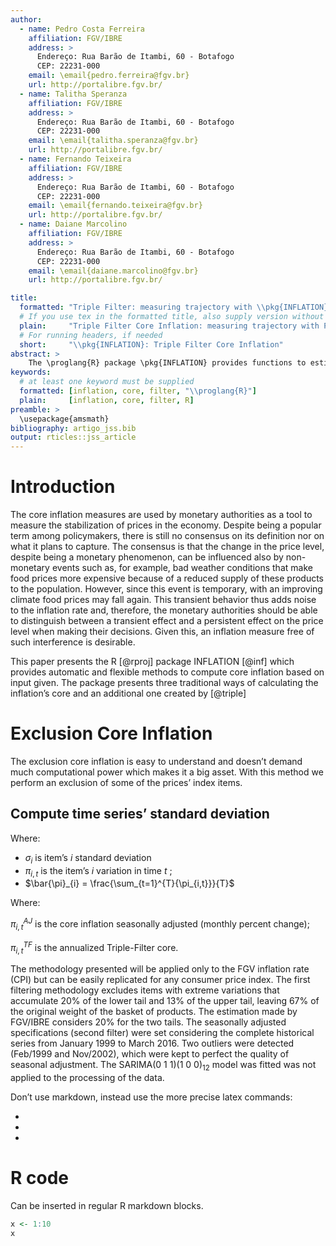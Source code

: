 ```yaml
---
author:
  - name: Pedro Costa Ferreira
    affiliation: FGV/IBRE
    address: >
      Endereço: Rua Barão de Itambi, 60 - Botafogo
      CEP: 22231-000
    email: \email{pedro.ferreira@fgv.br}
    url: http://portalibre.fgv.br/
  - name: Talitha Speranza
    affiliation: FGV/IBRE
    address: >
      Endereço: Rua Barão de Itambi, 60 - Botafogo
      CEP: 22231-000
    email: \email{talitha.speranza@fgv.br}
    url: http://portalibre.fgv.br/ 
  - name: Fernando Teixeira
    affiliation: FGV/IBRE
    address: >
      Endereço: Rua Barão de Itambi, 60 - Botafogo
      CEP: 22231-000
    email: \email{fernando.teixeira@fgv.br}
    url: http://portalibre.fgv.br/
  - name: Daiane Marcolino
    affiliation: FGV/IBRE
    address: >
      Endereço: Rua Barão de Itambi, 60 - Botafogo
      CEP: 22231-000
    email: \email{daiane.marcolino@fgv.br}
    url: http://portalibre.fgv.br/

title:
  formatted: "Triple Filter: measuring trajectory with \\pkg{INFLATION}"
  # If you use tex in the formatted title, also supply version without
  plain:     "Triple Filter Core Inflation: measuring trajectory with Package INFLATION"
  # For running headers, if needed
  short:     "\\pkg{INFLATION}: Triple Filter Core Inflation"
abstract: > 
    The \proglang{R} package \pkg{INFLATION} provides functions to estimate the core inflation. Apart from the established exclusion (\code{core.ex}), trimming (\code{core.ma}) and double weighting (\code{core.dp}) core inflation filters the package brings a new way to estimate core inflation. In countries with higher inflation rates than traditional OECD countries, as is the case of Brazil, the existent filters do not seem to deliver much information about prices' level. To address this issue, we implement the Triple-Filter core inflation. This method consists of trimming the mean with smoothed items, perform a seasonal adjustment and finally applying moving average. This paper constitutes a companion paper to the package, introducing the core functions parameters, detailing all the core estimation techniques and providing implementation details. It also presents examples where the Triple Filter outperforms the more orthodox alternatives. 
keywords:
  # at least one keyword must be supplied
  formatted: [inflation, core, filter, "\\proglang{R}"]
  plain:     [inflation, core, filter, R]
preamble: >
  \usepackage{amsmath}
bibliography: artigo_jss.bib
output: rticles::jss_article
---
```


# Introduction

The core inflation measures are used by monetary authorities as a tool to measure the stabilization of prices in the economy. Despite being a popular term among policymakers, there is still no consensus on its definition nor on what it plans to capture. The consensus is that the change in the price level, despite being a monetary phenomenon, can be influenced also by non-monetary events such as, for example, bad weather conditions that make food prices more expensive because of a reduced supply of these products to the population. However, since this event is temporary, with an improving climate food prices may fall again. This transient behavior thus adds noise to the inflation rate and, therefore, the monetary authorities should be able to distinguish between a transient effect and a persistent effect on the price level when making their decisions. Given this, an inflation measure free of such interference is desirable.



This paper presents the R [@rproj] package INFLATION [@inf] which provides automatic and flexible methods to compute core inflation based on input given. The package presents three traditional ways of calculating the inflation's core and an additional one created by [@triple]


# Exclusion Core Inflation

The exclusion core inflation is easy to understand and doesn't demand much computational power which makes it a big asset. With this method we perform an exclusion of some of the prices' index items. 

## Compute time series' standard deviation

\begin{align}
\sigma_{i} = \sqrt{\frac{\sum\nolimits_{t=1}^{T}{(\pi_{i,t}-\bar{\pi}_{i}})^2}{T-1}}
\end{align}

Where:

* $\sigma_i$ is item's $i$ standard deviation
* $\pi_{i,t}$ is the item's $i$ variation in time $t$ ; 
* $\bar{\pi}_{i} = \frac{\sum_{t=1}^{T}{\pi_{i,t}}}{T}$




\begin{align}\label{equacao_mm3}
\pi_{i,t}^{TF} = \left [\left (\prod_{i=0}^{2} \frac{\pi_{i,t-i}^{AJ}}{100} + 1  \right )^{\frac{12}{3}} -1 \right ] \times 100.
\end{align}

\noindent
Where: \

$\pi_{i,t}^{AJ}$ is the core inflation seasonally adjusted (monthly percent change);\

$\pi_{i,t}^{TF}$ is the annualized Triple-Filter core.\vspace{0.3cm}

The methodology presented will be applied only to the FGV inflation rate (CPI) but can be easily replicated for any consumer price index. The first filtering methodology excludes items with extreme variations that accumulate 20\% of the lower tail and 13\% of the upper tail, leaving 67\% of the original weight of the basket of products. The estimation made by FGV/IBRE considers 20\% for the two tails. The  seasonally adjusted specifications (second filter) were set considering the complete historical series from January 1999 to March 2016. Two outliers were detected (Feb/1999 and Nov/2002), which were kept to perfect the quality of seasonal adjustment. The SARIMA(0 1 1)(1 0 0)$_{12}$ model was fitted was not applied to the processing of the data.



Don't use markdown, instead use the more precise latex commands:

* \proglang{Java}
* \pkg{plyr}
* \code{print("abc")}

# R code

Can be inserted in regular R markdown blocks.

```r
x <- 1:10
x
```
